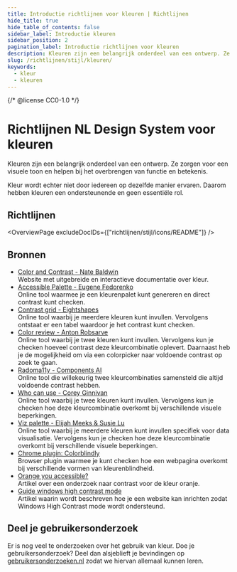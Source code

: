 ```yaml
---
title: Introductie richtlijnen voor kleuren | Richtlijnen
hide_title: true
hide_table_of_contents: false
sidebar_label: Introductie kleuren
sidebar_position: 2
pagination_label: Introductie richtlijnen voor kleuren
description: Kleuren zijn een belangrijk onderdeel van een ontwerp. Ze zorgen voor een visuele toon en helpen bij het overbrengen van functie en betekenis. Kleur wordt echter niet door iedereen op dezelfde manier ervaren. Daarom hebben kleuren een ondersteunende en geen essentiële rol.
slug: /richtlijnen/stijl/kleuren/
keywords:
  - kleur
  - kleuren
---
```


{/* @license CC0-1.0 */}


# Richtlijnen NL Design System voor kleuren

Kleuren zijn een belangrijk onderdeel van een ontwerp. Ze zorgen voor een visuele toon en helpen bij het overbrengen van functie en betekenis.

Kleur wordt echter niet door iedereen op dezelfde manier ervaren. Daarom hebben kleuren een ondersteunende en geen essentiële rol.

## Richtlijnen

<OverviewPage excludeDocIDs={["richtlijnen/stijl/icons/README"]} />

## Bronnen

- [Color and Contrast - Nate Baldwin](https://colorandcontrast.com/)<br/>
  Website met uitgebreide en interactieve documentatie over kleur.
- [Accessible Palette - Eugene Fedorenko](https://accessiblepalette.com/)<br/>
  Online tool waarmee je een kleurenpalet kunt genereren en direct contrast kunt checken.
- [Contrast grid - Eightshapes](https://contrast-grid.eightshapes.com/)<br/>
  Online tool waarbij je meerdere kleuren kunt invullen. Vervolgens ontstaat er een tabel waardoor je het contrast kunt checken.
- [Color review - Anton Robsarve](https://color.review/)<br/>
  Online tool waarbij je twee kleuren kunt invullen. Vervolgens kun je checken hoeveel contrast deze kleurcombinatie oplevert. Daarnaast heb je de mogelijkheid om via een colorpicker naar voldoende contrast op zoek te gaan.
- [Radoma11y - Components AI](https://randoma11y.com/)<br/>
  Online tool die willekeurig twee kleurcombinaties samensteld die altijd voldoende contrast hebben.
- [Who can use - Corey Ginnivan](https://whocanuse.com/)<br/>
  Online tool waarbij je twee kleuren kunt invullen. Vervolgens kun je checken hoe deze kleurcombinatie overkomt bij verschillende visuele beperkingen.
- [Viz palette - Elijah Meeks & Susie Lu](https://projects.susielu.com/viz-palette)<br/>
  Online tool waarbij je meerdere kleuren kunt invullen specifiek voor data visualisatie. Vervolgens kun je checken hoe deze kleurcombinatie overkomt bij verschillende visuele beperkingen.
- [Chrome plugin: Colorblindly](https://chromewebstore.google.com/detail/colorblindly/floniaahmccleoclneebhhmnjgdfijgg)<br/>
  Browser plugin waarmee je kunt checken hoe een webpagina overkomt bij verschillende vormen van kleurenblindheid.
- [Orange you accessible?](https://www.bounteous.com/insights/2019/03/22/orange-you-accessible-mini-case-study-color-ratio/)<br/>
  Artikel over een onderzoek naar contrast voor de kleur oranje.
- [Guide windows high contrast mode](https://www.smashingmagazine.com/2022/06/guide-windows-high-contrast-mode/)<br/>
  Artikel waarin wordt beschreven hoe je een website kan inrichten zodat Windows High Contrast mode wordt ondersteund.

## Deel je gebruikersonderzoek

Er is nog veel te onderzoeken over het gebruik van kleur. Doe je gebruikersonderzoek? Deel dan alsjeblieft je bevindingen op [gebruikersonderzoeken.nl](http://gebruikersonderzoeken.nl/) zodat we hiervan allemaal kunnen leren.

<FooterInfo />
